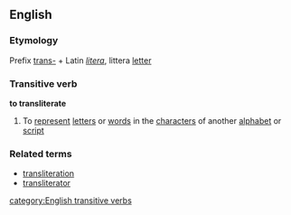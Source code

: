 ==English==
===Etymology===
Prefix [[trans-]] + Latin ''[[litera]]'', littera [[letter]]
===Transitive verb===
'''to transliterate'''
#To [[represent]] [[letter]]s or [[word]]s in the [[character]]s of another [[alphabet]] or [[script]]
===Related terms===
*[[transliteration]]
*[[transliterator]]
[[category:English transitive verbs]]